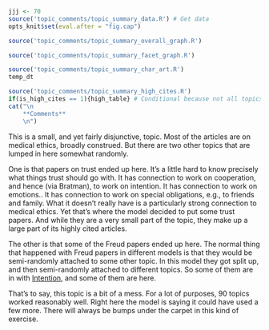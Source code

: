 ```r
jjj <- 70
source('topic_comments/topic_summary_data.R') # Get data
opts_knit$set(eval.after = "fig.cap")
```

```r
source('topic_comments/topic_summary_overall_graph.R')
```

```r
source('topic_comments/topic_summary_facet_graph.R')
```

```r
source('topic_comments/topic_summary_char_art.R')
temp_dt
```

```r
source('topic_comments/topic_summary_high_cites.R')
if(is_high_cites == 1){high_table} # Conditional because not all topics have high cites
cat("\n
	**Comments**
	\n")
```

This is a small, and yet fairly disjunctive, topic. Most of the articles are on medical ethics, broadly construed. But there are two other topics that are lumped in here somewhat randomly.

One is that papers on trust ended up here. It's a little hard to know precisely what things trust should go with. It has connection to work on cooperation, and hence (via Bratman), to work on intention.  It has connection to work on emotions.. It has connection to work on special obligations, e.g., to friends and family. What it doesn't really have is a particularly strong connection to medical ethics. Yet that's where the model decided to put some trust papers. And while they are a very small part of the topic, they make up a large part of its highly cited articles.

The other is that some of the Freud papers ended up here. The normal thing that happened with Freud papers in different models is that they would be semi-randomly attached to some other topic. In this model they got split up, and then semi-randomly attached to different topics. So some of them are in with [Intention](#topic48), and some of them are here.

That's to say, this topic is a bit of a mess. For a lot of purposes, 90 topics worked reasonably well. Right here the model is saying it could have used a few more. There will always be bumps under the carpet in this kind of exercise.

